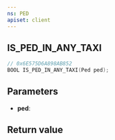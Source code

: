 ```yaml
---
ns: PED
apiset: client
---
```

## IS_PED_IN_ANY_TAXI

```c
// 0x6E575D6A898AB852
BOOL IS_PED_IN_ANY_TAXI(Ped ped);
```


## Parameters
* **ped**:

## Return value